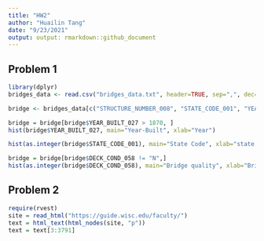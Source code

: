```yaml
---
title: "HW2"
author: "Huailin Tang"
date: "9/23/2021"
output: output: rmarkdown::github_document
---
```


## Problem 1

```r
library(dplyr)
bridges_data <- read.csv("bridges_data.txt", header=TRUE, sep=",", dec=".")

bridge <- bridges_data[c("STRUCTURE_NUMBER_008", "STATE_CODE_001", "YEAR_BUILT_027", "DECK_COND_058", "SUPERSTRUCTURE_COND_059", "CHANNEL_COND_061")]

bridge = bridge[bridge$YEAR_BUILT_027 > 1870, ]
hist(bridge$YEAR_BUILT_027, main="Year-Built", xlab="Year")

hist(as.integer(bridge$STATE_CODE_001), main="State Code", xlab="state code")

bridge = bridge[bridge$DECK_COND_058 != "N",]
hist(as.integer(bridge$DECK_COND_058), main="Bridge quality", xlab="Bridge quality")
```


## Problem 2

```r
require(rvest)
site = read_html("https://guide.wisc.edu/faculty/")
text = html_text(html_nodes(site, "p"))
text = text[3:3791]
```

